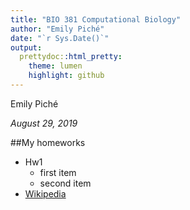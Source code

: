 ```yaml
---
title: "BIO 381 Computational Biology"
author: "Emily Piché"
date: "`r Sys.Date()`"
output:
  prettydoc::html_pretty:
    theme: lumen
    highlight: github
---
```



Emily Piché
 
*August 29, 2019*

##My homeworks

* Hw1
    + first item
    + second item


* [Wikipedia](http://www.wikipedia.org)


